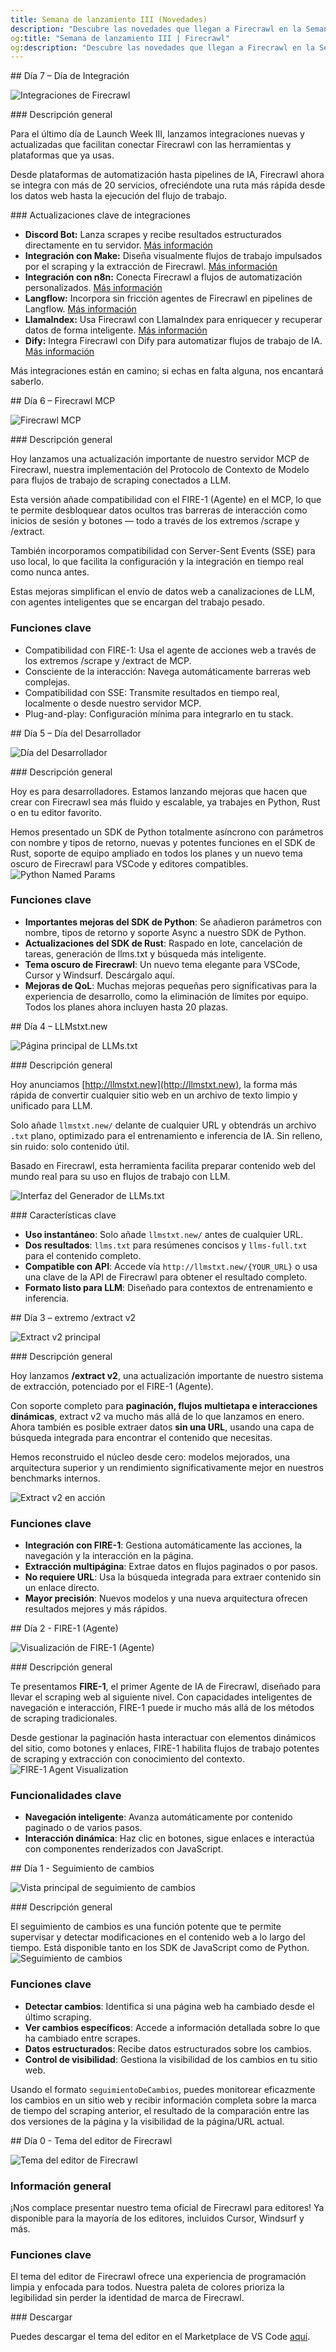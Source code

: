 ```yaml
---
title: Semana de lanzamiento III (Novedades)
description: "Descubre las novedades que llegan a Firecrawl en la Semana de lanzamiento III (14–20 de abril)"
og:title: "Semana de lanzamiento III | Firecrawl"
og:description: "Descubre las novedades que llegan a Firecrawl en la Semana de lanzamiento III (14–20 de abril)"
---
```


<div id="day-7-integration-day">
  ## Día 7 – Día de Integración
</div>

![Integraciones de Firecrawl](/images/launch-week/lw3-d7-1.webp)

<div id="overview">
  ### Descripción general
</div>

Para el último día de Launch Week III, lanzamos integraciones nuevas y actualizadas que facilitan conectar Firecrawl con las herramientas y plataformas que ya usas.

Desde plataformas de automatización hasta pipelines de IA, Firecrawl ahora se integra con más de 20 servicios, ofreciéndote una ruta más rápida desde los datos web hasta la ejecución del flujo de trabajo.

<div id="key-integration-updates">
  ### Actualizaciones clave de integraciones
</div>

- **Discord Bot:** Lanza scrapes y recibe resultados estructurados directamente en tu servidor. [Más información](https://github.com/mendableai/firecrawl-discord-bot)
- **Integración con Make:** Diseña visualmente flujos de trabajo impulsados por el scraping y la extracción de Firecrawl. [Más información](https://www.make.com/en/integrations/firecrawl)
- **Integración con n8n:** Conecta Firecrawl a flujos de automatización personalizados. [Más información](https://n8n.io/)
- **Langflow:** Incorpora sin fricción agentes de Firecrawl en pipelines de Langflow. [Más información](https://docs.langflow.org/)
- **LlamaIndex:** Usa Firecrawl con LlamaIndex para enriquecer y recuperar datos de forma inteligente. [Más información](https://www.llamaindex.ai/)
- **Dify:** Integra Firecrawl con Dify para automatizar flujos de trabajo de IA. [Más información](https://dify.ai/)

Más integraciones están en camino; si echas en falta alguna, nos encantará saberlo.

<div id="day-6-firecrawl-mcp">
  ## Día 6 – Firecrawl MCP
</div>

![Firecrawl MCP](/images/launch-week/lw3-d6-1.webp)

<div id="overview">
  ### Descripción general
</div>

Hoy lanzamos una actualización importante de nuestro servidor MCP de Firecrawl, nuestra implementación del Protocolo de Contexto de Modelo para flujos de trabajo de scraping conectados a LLM.

Esta versión añade compatibilidad con el FIRE-1 (Agente) en el MCP, lo que te permite desbloquear datos ocultos tras barreras de interacción como inicios de sesión y botones — todo a través de los extremos /scrape y /extract.

También incorporamos compatibilidad con Server-Sent Events (SSE) para uso local, lo que facilita la configuración y la integración en tiempo real como nunca antes.

Estas mejoras simplifican el envío de datos web a canalizaciones de LLM, con agentes inteligentes que se encargan del trabajo pesado.

### Funciones clave

* Compatibilidad con FIRE-1: Usa el agente de acciones web a través de los extremos /scrape y /extract de MCP.
* Consciente de la interacción: Navega automáticamente barreras web complejas.
* Compatibilidad con SSE: Transmite resultados en tiempo real, localmente o desde nuestro servidor MCP.
* Plug-and-play: Configuración mínima para integrarlo en tu stack.

<div id="day-5-developer-day">
  ## Día 5 – Día del Desarrollador
</div>

![Día del Desarrollador](/images/launch-week/lw3-d5-1.webp)

<div id="overview">
  ### Descripción general
</div>

Hoy es para desarrolladores. Estamos lanzando mejoras que hacen que crear con Firecrawl sea más fluido y escalable, ya trabajes en Python, Rust o en tu editor favorito.

Hemos presentado un SDK de Python totalmente asíncrono con parámetros con nombre y tipos de retorno, nuevas y potentes funciones en el SDK de Rust, soporte de equipo ampliado en todos los planes y un nuevo tema oscuro de Firecrawl para VSCode y editores compatibles.
![Python Named Params](/images/launch-week/lw3-d5-3.webp)

### Funciones clave

- **Importantes mejoras del SDK de Python**: Se añadieron parámetros con nombre, tipos de retorno y soporte Async a nuestro SDK de Python.
- **Actualizaciones del SDK de Rust**: Raspado en lote, cancelación de tareas, generación de llms.txt y búsqueda más inteligente.
- **Tema oscuro de Firecrawl**: Un nuevo tema elegante para VSCode, Cursor y Windsurf. Descárgalo aquí.
- **Mejoras de QoL**: Muchas mejoras pequeñas pero significativas para la experiencia de desarrollo, como la eliminación de límites por equipo. Todos los planes ahora incluyen hasta 20 plazas.

<div id="day-4-llmstxtnew">
  ## Día 4 – LLMstxt.new
</div>

![Página principal de LLMs.txt](/images/launch-week/lw3-d4-1.webp)

<div id="overview">
  ### Descripción general
</div>

Hoy anunciamos [http://llmstxt.new](http://llmstxt.new), la forma más rápida de convertir cualquier sitio web en un archivo de texto limpio y unificado para LLM.

Solo añade `llmstxt.new/` delante de cualquier URL y obtendrás un archivo `.txt` plano, optimizado para el entrenamiento e inferencia de IA. Sin relleno, sin ruido: solo contenido útil.

Basado en Firecrawl, esta herramienta facilita preparar contenido web del mundo real para su uso en flujos de trabajo con LLM.

![Interfaz del Generador de LLMs.txt](/images/launch-week/lw3-d4-2.webp)

<div id="key-features">
  ### Características clave
</div>

- **Uso instantáneo**: Solo añade `llmstxt.new/` antes de cualquier URL.  
- **Dos resultados**: `llms.txt` para resúmenes concisos y `llms-full.txt` para el contenido completo.  
- **Compatible con API**: Accede vía `http://llmstxt.new/{YOUR_URL}` o usa una clave de la API de Firecrawl para obtener el resultado completo.  
- **Formato listo para LLM**: Diseñado para contextos de entrenamiento e inferencia.  

<div id="day-3-extract-v2">
  ## Día 3 – extremo /extract v2
</div>

![Extract v2 principal](/images/launch-week/lw3-d3-l.webp)

<div id="overview">
  ### Descripción general
</div>

Hoy lanzamos **/extract v2**, una actualización importante de nuestro sistema de extracción, potenciado por el FIRE-1 (Agente).

Con soporte completo para **paginación, flujos multietapa e interacciones dinámicas**, extract v2 va mucho más allá de lo que lanzamos en enero. Ahora también es posible extraer datos **sin una URL**, usando una capa de búsqueda integrada para encontrar el contenido que necesitas.

Hemos reconstruido el núcleo desde cero: modelos mejorados, una arquitectura superior y un rendimiento significativamente mejor en nuestros benchmarks internos.

![Extract v2 en acción](/images/launch-week/lw3-d3-2.webp)

### Funciones clave  

- **Integración con FIRE-1**: Gestiona automáticamente las acciones, la navegación y la interacción en la página.  
- **Extracción multipágina**: Extrae datos en flujos paginados o por pasos.  
- **No requiere URL**: Usa la búsqueda integrada para extraer contenido sin un enlace directo.  
- **Mayor precisión**: Nuevos modelos y una nueva arquitectura ofrecen resultados mejores y más rápidos.  

<div id="day-2-fire-1-agent">
  ## Día 2 - FIRE-1 (Agente)
</div>

![Visualización de FIRE-1 (Agente)](/images/launch-week/lw3d2-1.webp)

<div id="overview">
  ### Descripción general
</div>

Te presentamos **FIRE-1**, el primer Agente de IA de Firecrawl, diseñado para llevar el scraping web al siguiente nivel. Con capacidades inteligentes de navegación e interacción, FIRE-1 puede ir mucho más allá de los métodos de scraping tradicionales.

Desde gestionar la paginación hasta interactuar con elementos dinámicos del sitio, como botones y enlaces, FIRE-1 habilita flujos de trabajo potentes de scraping y extracción con conocimiento del contexto.
![FIRE-1 Agent Visualization](/images/launch-week/lw3-d2-4.webp)

### Funcionalidades clave

- **Navegación inteligente**: Avanza automáticamente por contenido paginado o de varios pasos.
- **Interacción dinámica**: Haz clic en botones, sigue enlaces e interactúa con componentes renderizados con JavaScript.

<div id="day-1-change-tracking">
  ## Día 1 - Seguimiento de cambios
</div>

![Vista principal de seguimiento de cambios](/images/launch-week/lw3d1.webp)

<div id="overview">
  ### Descripción general
</div>

El seguimiento de cambios es una función potente que te permite supervisar y detectar modificaciones en el contenido web a lo largo del tiempo. Está disponible tanto en los SDK de JavaScript como de Python.
![Seguimiento de cambios](/images/launch-week/lw3d12.webp)

### Funciones clave

- **Detectar cambios**: Identifica si una página web ha cambiado desde el último scraping.
- **Ver cambios específicos**: Accede a información detallada sobre lo que ha cambiado entre scrapes.
- **Datos estructurados**: Recibe datos estructurados sobre los cambios.
- **Control de visibilidad**: Gestiona la visibilidad de los cambios en tu sitio web.

Usando el formato `seguimientoDeCambios`, puedes monitorear eficazmente los cambios en un sitio web y recibir información completa sobre la marca de tiempo del scraping anterior, el resultado de la comparación entre las dos versiones de la página y la visibilidad de la página/URL actual.

<div id="day-0-firecrawl-editor-theme">
  ## Día 0 - Tema del editor de Firecrawl
</div>

![Tema del editor de Firecrawl](/images/launch-week/lw3d0.webp)

### Información general

¡Nos complace presentar nuestro tema oficial de Firecrawl para editores! Ya disponible para la mayoría de los editores, incluidos Cursor, Windsurf y más.

### Funciones clave

El tema del editor de Firecrawl ofrece una experiencia de programación limpia y enfocada para todos. Nuestra paleta de colores prioriza la legibilidad sin perder la identidad de marca de Firecrawl.

<div id="download">
  ### Descargar
</div>

Puedes descargar el tema del editor en el Marketplace de VS Code [aquí](https://firecrawl.link/lw3-editor-theme).